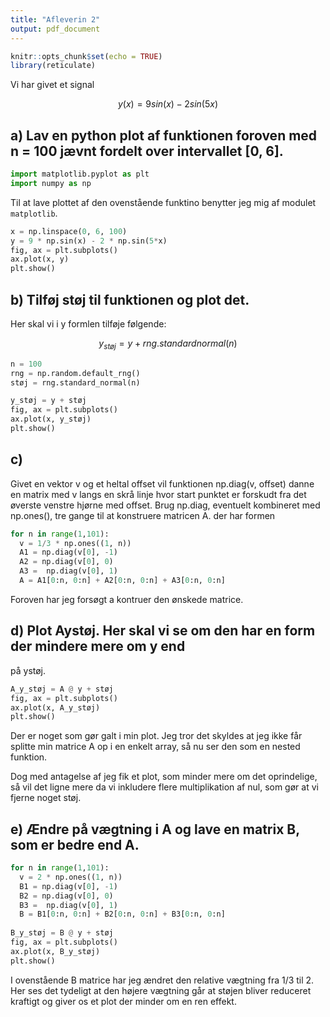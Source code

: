 ```yaml
---
title: "Afleverin 2"
output: pdf_document
---
```


```r
knitr::opts_chunk$set(echo = TRUE)
library(reticulate)
```

Vi har givet et signal

$$
y(x)= 9 sin(x)-2sin(5x)
$$

## a) Lav en python plot af funktionen foroven med n = 100 jævnt fordelt over intervallet [0, 6].

```python
import matplotlib.pyplot as plt
import numpy as np
```

Til at lave plottet af den ovenstående funktino benytter jeg mig af modulet
`matplotlib`.

```python
x = np.linspace(0, 6, 100)
y = 9 * np.sin(x) - 2 * np.sin(5*x)
fig, ax = plt.subplots()
ax.plot(x, y)
plt.show()
```

## b) Tilføj støj til funktionen og plot det.

Her skal vi i y formlen tilføje følgende:

$$
y_{støj} = y + rng.standardnormal(n)
$$
```python
n = 100
rng = np.random.default_rng()
støj = rng.standard_normal(n)
```

```python
y_støj = y + støj
fig, ax = plt.subplots()
ax.plot(x, y_støj)
plt.show()
```


## c) 

Givet en vektor v og et heltal offset vil funktionen np.diag(v, offset)
danne en matrix med v langs en skrå linje hvor start punktet er forskudt
fra det øverste venstre hjørne med offset. Brug np.diag, eventuelt kombineret med np.ones(), tre gange til at konstruere matricen A.
der har formen

```python
for n in range(1,101):
  v = 1/3 * np.ones((1, n))
  A1 = np.diag(v[0], -1) 
  A2 = np.diag(v[0], 0)
  A3 =  np.diag(v[0], 1)
  A = A1[0:n, 0:n] + A2[0:n, 0:n] + A3[0:n, 0:n]
```

Foroven har jeg forsøgt a kontruer den ønskede matrice.

## d) Plot Aystøj. Her skal vi se om den har en form der mindere mere om y end
på ystøj.

```python
A_y_støj = A @ y + støj
fig, ax = plt.subplots()
ax.plot(x, A_y_støj)
plt.show()
```

Der er noget som gør galt i min plot. Jeg tror det skyldes at jeg ikke
får splitte min matrice A op i en enkelt array, så nu ser den som en nested
funktion. 

Dog med antagelse af jeg fik et plot, som minder mere om det oprindelige, 
så vil det ligne mere da vi inkludere flere multiplikation af nul, som gør at
vi fjerne noget støj.

## e) Ændre på vægtning i A og lave en matrix B, som er bedre end A.

```python
for n in range(1,101):
  v = 2 * np.ones((1, n))
  B1 = np.diag(v[0], -1) 
  B2 = np.diag(v[0], 0)
  B3 =  np.diag(v[0], 1)
  B = B1[0:n, 0:n] + B2[0:n, 0:n] + B3[0:n, 0:n]
  
B_y_støj = B @ y + støj
fig, ax = plt.subplots()
ax.plot(x, B_y_støj)
plt.show()
```

I ovenstående B matrice har jeg ændret den relative vægtning fra 1/3 til 2.
Her ses det tydeligt at den højere vægtning går at støjen bliver reduceret
kraftigt og giver os et plot der minder om en ren effekt.
